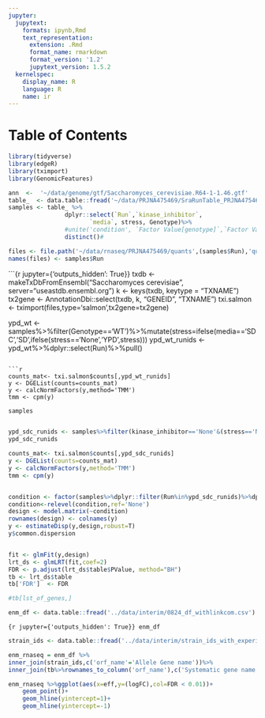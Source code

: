 ```yaml
---
jupyter:
  jupytext:
    formats: ipynb,Rmd
    text_representation:
      extension: .Rmd
      format_name: rmarkdown
      format_version: '1.2'
      jupytext_version: 1.5.2
  kernelspec:
    display_name: R
    language: R
    name: ir
---
```


<!-- #region toc=true -->
<h1>Table of Contents<span class="tocSkip"></span></h1>
<div class="toc"><ul class="toc-item"></ul></div>
<!-- #endregion -->

```r
library(tidyverse)
library(edgeR)
library(tximport)
library(GenomicFeatures)
```

```r
ann  <-  '~/data/genome/gtf/Saccharomyces_cerevisiae.R64-1-1.46.gtf'
table_  <- data.table::fread('~/data/PRJNA475469/SraRunTable_PRJNA475469.txt')
samples <- table_ %>%
                dplyr::select(`Run`,`kinase_inhibitor`,
                       `media`, stress, Genotype)%>%
                #unite('condition', `Factor Value[genotype]`,`Factor Value[environmental stress]`)%>%
                distinct()#
```

```r
files <- file.path('~/data/rnaseq/PRJNA475469/quants',(samples$Run),'quant.sf')
names(files) <- samples$Run
```

```{r jupyter={'outputs_hidden': True}}
txdb <- makeTxDbFromEnsembl("Saccharomyces cerevisiae",
                                    server="useastdb.ensembl.org")
k <- keys(txdb, keytype = "TXNAME")
tx2gene <- AnnotationDbi::select(txdb, k, "GENEID", "TXNAME")
txi.salmon <- tximport(files,type='salmon',tx2gene=tx2gene)

ypd_wt <-  samples%>%filter(Genotype=='WT')%>%mutate(stress=ifelse(media=='SDC','SD',ifelse(stress=='None','YPD',stress)))
ypd_wt_runids <-ypd_wt%>%dplyr::select(Run)%>%pull()
```

```r
counts_mat<- txi.salmon$counts[,ypd_wt_runids]
y <- DGEList(counts=counts_mat)
y <- calcNormFactors(y,method='TMM')
tmm <- cpm(y)
```

```r
samples
```

```r

```

```r
ypd_sdc_runids <- samples%>%filter(kinase_inhibitor=='None'&(stress=='None'|stress=='Glucose_Dropout')&media=='YPD'&Genotype=='WT')%>%dplyr::select(Run)%>%pull()
ypd_sdc_runids
```

```r

counts_mat<- txi.salmon$counts[,ypd_sdc_runids]
y <- DGEList(counts=counts_mat)
y <- calcNormFactors(y,method='TMM')
tmm <- cpm(y)


condition <- factor(samples%>%dplyr::filter(Run%in%ypd_sdc_runids)%>%dplyr::select(stress)%>%pull())
condition<-relevel(condition,ref='None')
design <- model.matrix(~condition)
rownames(design) <- colnames(y)
y <- estimateDisp(y,design,robust=T)
y$common.dispersion



```

```r
fit <- glmFit(y,design)
lrt_ds <- glmLRT(fit,coef=2)
FDR <- p.adjust(lrt_ds$table$PValue, method="BH")
tb <- lrt_ds$table
tb['FDR']  <- FDR

#tb[lst_of_genes,]
```

```r
enm_df <- data.table::fread('../data/interim/0824_df_withlinkcom.csv')
```

```{r jupyter={'outputs_hidden': True}}
enm_df
```

```r
strain_ids <- data.table::fread('../data/interim/strain_ids_with_experiment_count_all.csv')
```

```r
enm_rnaseq = enm_df %>% 
inner_join(strain_ids,c('orf_name'='Allele Gene name'))%>%
inner_join(tb%>%rownames_to_column('orf_name'),c('Systematic gene name.y'='orf_name'))
```

```r
enm_rnaseq %>%ggplot(aes(x=eff,y=(logFC),col=FDR < 0.01))+
    geom_point()+
    geom_hline(yintercept=1)+
    geom_hline(yintercept=-1)
```

```r

```
